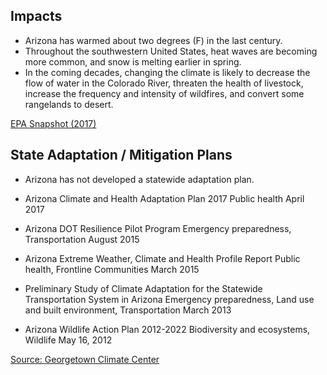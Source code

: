 ## Impacts

- Arizona has warmed about two degrees (F) in the last century. 
- Throughout the southwestern United States, heat waves are becoming more common, and snow is melting earlier in spring. 
- In the coming decades, changing the climate is likely to decrease the flow of water in the Colorado River, threaten the health of livestock, increase the frequency and intensity of wildfires, and convert some rangelands to desert.
    
[EPA Snapshot (2017)](https://19january2017snapshot.epa.gov/sites/production/files/2016-09/documents/climate-change-az.pdf)

## State Adaptation / Mitigation Plans

- Arizona has not developed a statewide adaptation plan. 

- Arizona Climate and Health Adaptation Plan 2017	Public health	April 2017

- Arizona DOT Resilience Pilot Program	Emergency preparedness, Transportation	August 2015

- Arizona Extreme Weather, Climate and Health Profile Report	Public health, Frontline Communities	March 2015

- Preliminary Study of Climate Adaptation for the Statewide Transportation System in Arizona	Emergency preparedness, Land use and built environment, Transportation	March 2013

- Arizona Wildlife Action Plan 2012-2022	Biodiversity and ecosystems, Wildlife	May 16, 2012

[Source: Georgetown Climate Center](https://www.georgetownclimate.org/adaptation/state-information/arizona/overview.html)
